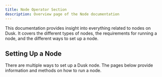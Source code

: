 ```yaml
---
title: Node Operator Section
description: Overview page of the Node documentation
---
```


This documentation provides insight into everything related to nodes on Dusk. It covers the different types of nodes, the requirements for running a node, and the different ways to set up a node.

## Setting Up a Node

There are multiple ways to set up a Dusk node. The pages below provide information and methods on how to run a node.

<CardGrid>
        <LinkCard title="Node Requirements" href="./node-setup/node-requirements" description="Hardware and software requirements for running a node."/>
        <LinkCard title="Build from Source" href="./node-setup/build-from-source" description="Guides you through the process of compiling your node from the Rusk source code."/>
        <LinkCard title="Docker Image" href="./node-setup/docker-image" description="A convenient way to run a node through a Docker container."/>
</CardGrid>
